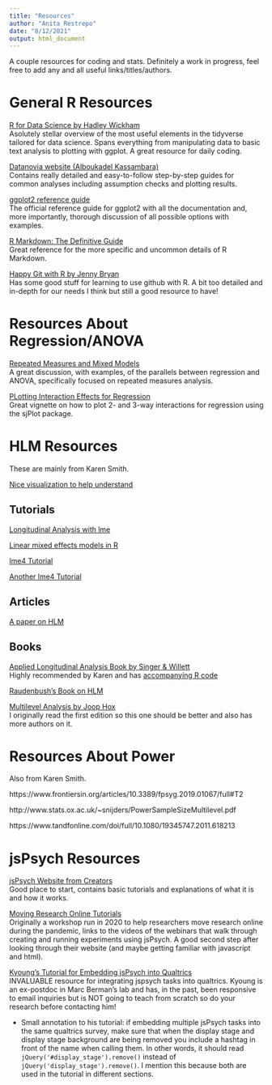 ```yaml
---
title: "Resources"
author: "Anita Restrepo"
date: "8/12/2021"
output: html_document
---
```


A couple resources for coding and stats. Definitely a work in progress, feel free to add any and all useful links/titles/authors.  
  
# General R Resources 
  
[R for Data Science by Hadley Wickham](https://r4ds.had.co.nz/)  
Asolutely stellar overview of the most useful elements in the tidyverse tailored for data science. Spans everything from manipulating data to basic text analysis to plotting with ggplot. A great resource for daily coding.  
  
[Datanovia website (Alboukadel Kassambara)](https://www.datanovia.com/en/)  
Contains really detailed and easy-to-follow step-by-step guides for common analyses including assumption checks and plotting results.  
  
[ggplot2 reference guide](https://ggplot2.tidyverse.org/)  
The official reference guide for ggplot2 with all the documentation and, more importantly, thorough discussion of all possible options with examples.  
  
[R Markdown: The Definitive Guide](https://bookdown.org/yihui/rmarkdown/)  
Great reference for the more specific and uncommon details of R Markdown.  
  
[Happy Git with R by Jenny Bryan](http://happygitwithr.com)  
Has some good stuff for learning to use github with R. A bit too detailed and in-depth for our needs I think but still a good resource to have!  
  
# Resources About Regression/ANOVA  
  
[Repeated Measures and Mixed Models](https://m-clark.github.io/docs/mixedModels/anovamixed.html)  
A great discussion, with examples, of the parallels between regression and ANOVA, specifically focused on repeated measures analysis.  
  
[PLotting Interaction Effects for Regression](https://cran.r-project.org/web/packages/sjPlot/vignettes/plot_interactions.html)  
Great vignette on how to plot 2- and 3-way interactions for regression using the sjPlot package.  
  
# HLM Resources  
  
These are mainly from Karen Smith.  
  
[Nice visualization to help understand](http://mfviz.com/hierarchical-models/)
  
## Tutorials  
[Longitudinal Analysis with lme](https://rpsychologist.com/r-guide-longitudinal-lme-lmer)  
  
[Linear mixed effects models in R](https://pagepiccinini.com/r-course/lesson-6-part-1-linear-mixed-effects-models/)  
  
[lme4 Tutorial](nsvandeschoot.com/tutorials/lme4/)  
  
[Another lme4 Tutorial](http://www.rensenieuwenhuis.nl/r-sessions-16-multilevel-model-specification-lme4/)
  
## Articles  
[A paper on HLM](https://www.ncbi.nlm.nih.gov/pmc/articles/PMC3131138/)  
  
## Books  
[Applied Longitudinal Analysis Book by Singer & Willett](https://www.amazon.com/Applied-Longitudinal-Data-Analysis-Occurrence/dp/0195152964)  
Highly recommended by Karen and has [accompanying R code](https://stats.idre.ucla.edu/other/examples/alda/)
  
[Raudenbush's Book on HLM](https://www.amazon.com/Hierarchical-Linear-Models-Applications-Quantitative/dp/076191904X)  
  
[Multilevel Analysis by Joop Hox](https://www.amazon.com/Multilevel-Analysis-Quantitative-Methodology-Joop/dp/1138121363/ref=sr_1_1?crid=1VJNDMC84Y5Z4&dchild=1&keywords=multilevel+analysis+techniques+and+applications+hox&qid=1632942870&s=books&sprefix=multilevel+analysis+%2Cstripbooks%2C190&sr=1-1)  
I originally read the first edition so this one should be better and also has more authors on it.  
  
# Resources About Power  
  
Also from Karen Smith.  
  
https://www.frontiersin.org/articles/10.3389/fpsyg.2019.01067/full#T2  
  
http://www.stats.ox.ac.uk/~snijders/PowerSampleSizeMultilevel.pdf  
  
https://www.tandfonline.com/doi/full/10.1080/19345747.2011.618213  
  
# jsPsych Resources  
  
[jsPsych Website from Creators](https://www.jspsych.org/)  
Good place to start, contains basic tutorials and explanations of what it is and how it works.  
  
[Moving Research Online Tutorials](https://www.movingresearchonline.info/)  
Originally a workshop run in 2020 to help researchers move research online during the pandemic, links to the videos of the webinars that walk through creating and running experiments using jsPsych. A good second step after looking through their website (and maybe getting familiar with javascript and html).  
  
[Kyoung's Tutorial for Embedding jsPsych into Qualtrics](https://kywch.github.io/jsPsych-in-Qualtrics/)  
INVALUABLE resource for integrating jspsych tasks into qualtrics. Kyoung is an ex-postdoc in Marc Berman's lab and has, in the past, been responsive to email inquiries but is NOT going to teach from scratch so do your research before contacting him!  
  
- Small annotation to his tutorial: if embedding multiple jsPsych tasks into the same qualtrics survey, make sure that when the display stage and display stage background are being removed you include a hashtag in front of the name when calling them. In other words, it should read `jQuery('#display_stage').remove()` instead of `jQuery('display_stage').remove()`. I mention this because both are used in the tutorial in different sections.  
  

